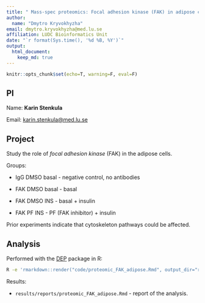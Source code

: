 ```yaml
---
title: " Mass-spec proteomics: Focal adhesion kinase (FAK) in adipose cells"
author:
  name: "Dmytro Kryvokhyzha"
email: dmytro.kryvokhyzha@med.lu.se
affiliation: LUDC Bioinformatics Unit
date: "`r format(Sys.time(), '%d %B, %Y')`"
output:
  html_document:
    keep_md: true
---
```

  
```r
knitr::opts_chunk$set(echo=T, warning=F, eval=F)
```

## PI

Name: **Karin Stenkula**

Email: [karin.stenkula@med.lu.se](mailto:karin.stenkula@med.lu.se)

## Project

Study the role of *focal adhesion kinase* (FAK) in the adipose cells.

Groups:

- IgG DMSO basal - negative control, no antibodies

- FAK DMSO basal - basal
 
- FAK DMSO INS - basal + insulin

- FAK PF INS - PF (FAK inhibitor) + insulin

Prior experiments indicate that cytoskeleton pathways could be affected.

## Analysis

Performed with the [DEP](https://bioconductor.org/packages/release/bioc/html/DEP.html) package in R:

```bash
R -e 'rmarkdown::render("code/proteomic_FAK_adipose.Rmd", output_dir="results/reports/")'
```

Results:

  - `results/reports/proteomic_FAK_adipose.Rmd` - report of the analysis.
